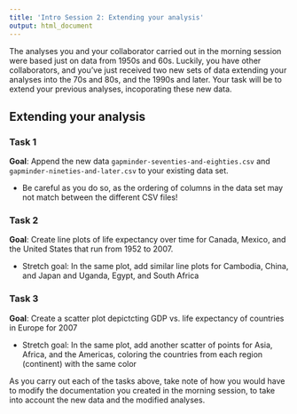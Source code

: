 ```yaml
---
title: 'Intro Session 2: Extending your analysis'
output: html_document
---
```


The analyses you and your collaborator carried out in the morning session were based just on data from 1950s and 60s. Luckily, you have other collaborators, and you've just received two new sets of data extending your analyses into the 70s and 80s, and the 1990s and later.   Your task will be to extend your previous analyses, incoporating these new data.

## Extending your analysis

### Task 1 

**Goal**: Append the new data `gapminder-seventies-and-eighties.csv` and `gapminder-nineties-and-later.csv` to your existing data set.  

  * Be careful as you do so, as the ordering of columns in the data set may not match between the different CSV files!

### Task 2

**Goal**:  Create line plots of life expectancy over time for Canada, Mexico, and the United States that run from 1952 to 2007.
  
  * Stretch goal:  In the same plot, add similar line plots for Cambodia, China, and Japan and Uganda, Egypt, and South Africa


### Task 3

**Goal**: Create a scatter plot depictcting GDP vs. life expectancy of countries in Europe for 2007

  * Stretch goal: In the same plot, add another scatter of points for Asia, Africa, and the Americas, coloring the countries from each region (continent) with the same color

As you carry out each of the tasks above, take note of how you would have to modify the documentation you created in the morning session, to take into account the new data and the modified analyses.






